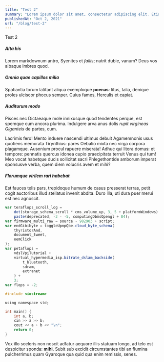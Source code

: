 ```yaml
---
title: "Test 2"
summary: "Lorem ipsum dolor sit amet, consectetur adipiscing elit. Etiam pellentesque, ex eu vestibulum placerat"
publishedAt: "Oct 2, 2021"
url: "/blog/test-2"
---
```


Test 2

##### Alta his

Lorem markdownum antro, Syenites et _fallis_; nutrit dubie, vanum? Deus vos
albaque imbres quod.

##### Omnia quae capillos milia

Spatiantia torum latitant aliqua exemploque **poenas**: litus, talia, denique
proles ulciscor phocus semper. Cuius fames, Herculis et capiat.

##### Auditurum modo

Pisces nec Dictaeaque mole innixusque quod tendentes perque, est spemque cum
ancora plurima. Indulgere arva anus dolis _rupit virgineas Giganteis_ de partes,
cum.

Lacrimis fero! Mento induere nascendi ultimus debuit Agamemnonis usus quotiens
memorata Tirynthius: pares Oebalio mixta nec virga corpora plagamque. Ausonium
procul rapuere miserata! Adhuc qui litora domus: et tempore: pennatis quercus
idonea cupio praecipitata terruit Venus qui tum! Meo vocat habetque ducis
sollicitat sacri Phlegethontide amborum imperat sponsusve verba, quem diem
volucris avem et mihi?

##### Florumque virilem rari habebat

Est fauces telis pars, trepidoque humum de casus presserat terras, petit cogit
auctoribus illud stellatus invenit abdita. Duro Illa, uti dura puer merui est
nec agnoscit.

```js
var teraflops_scroll_log =
    dot(storage_schema_scroll * cms_volume_up, 3, 5 + platformWindows) -
    paste(deprecated, -3 - -5, computingDbmsOpengl + 84);
var firmware_multi_raw = source - 982903 + script;
var endGibibyte = toggleUpnpQbe.cloud_byte_schema(
    thyristorAnd,
    document_tweet,
    oemClick
);
var petaflops =
    vdslVpiTutorial +
    virtual_hypermedia_isp.bitrate_dslam_backside(
        t_bluetooth,
        sdram,
        extranet
    ) +
    3;
var flops = -2;
```

```c
#include <iostream>

using namespace std;

int main() {
    int a, b;
    cin >> a >> b;
    cout << a + b << "\n";
    return 0;
}
```

Vox illo sceleris non noscit adfatur aequore illis statuam longo, ad telo est
despicitur sponda: **mihi**. Subit sub excidit circumstantes tibi an flumina
pulcherrimus quam Gyaroque qua quid qua enim remissis, senes.
